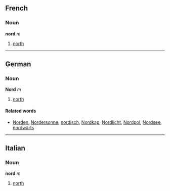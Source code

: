 ==French==
===Noun===
'''nord''' ''m''

#[[north]]

----
==German==
===Noun===
'''Nord''' ''m''
# [[north]]

====Related words====
* [[Norden]], [[Nordersonne]], [[nordisch]], [[Nordkap]], [[Nordlicht]], [[Nordpol]], [[Nordsee]], [[nordwärts]]

----
==Italian==
===Noun===
'''nord''' ''m''

#[[north]]